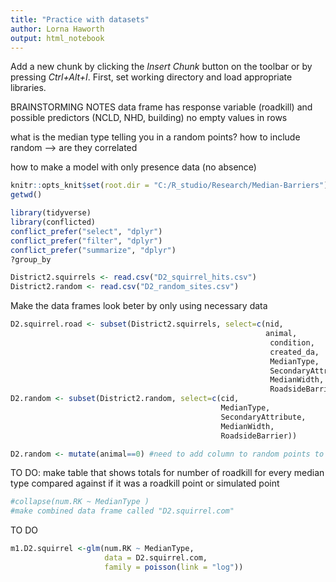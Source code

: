 ```yaml
---
title: "Practice with datasets"
author: Lorna Haworth
output: html_notebook
---
```

Add a new chunk by clicking the *Insert Chunk* button on the toolbar or by pressing *Ctrl+Alt+I*.
First, set working directory and load appropriate libraries.

BRAINSTORMING NOTES
data frame has response variable (roadkill) and possible predictors (NCLD, NHD, building)
no empty values in rows

what is the median type telling you in a random points? how to include random 
 --> are they correlated

how to make a model with only presence data (no absence)

```r
knitr::opts_knit$set(root.dir = "C:/R_studio/Research/Median-Barriers")
getwd()

library(tidyverse)
library(conflicted)
conflict_prefer("select", "dplyr")
conflict_prefer("filter", "dplyr")
conflict_prefer("summarize", "dplyr")
?group_by
```

```r
District2.squirrels <- read.csv("D2_squirrel_hits.csv")
District2.random <- read.csv("D2_random_sites.csv")
```


Make the data frames look beter by only using necessary data
```r
D2.squirrel.road <- subset(District2.squirrels, select=c(nid,
                                                         animal, 
                                                          condition, 
                                                          created_da, 
                                                          MedianType, 
                                                          SecondaryAttribute, 
                                                          MedianWidth, 
                                                          RoadsideBarrier))
D2.random <- subset(District2.random, select=c(cid,
                                               MedianType,
                                               SecondaryAttribute, 
                                               MedianWidth, 
                                               RoadsideBarrier))

D2.random <- mutate(animal==0) #need to add column to random points to show no roadkill
```


TO DO: make table that shows totals for number of roadkill for every median type compared against if it was a roadkill point or simulated point
```r
#collapse(num.RK ~ MedianType )
#make combined data frame called "D2.squirrel.com"
```

TO DO
```r
m1.D2.squirrel <-glm(num.RK ~ MedianType,
                     data = D2.squirrel.com,
                     family = poisson(link = "log"))

```



